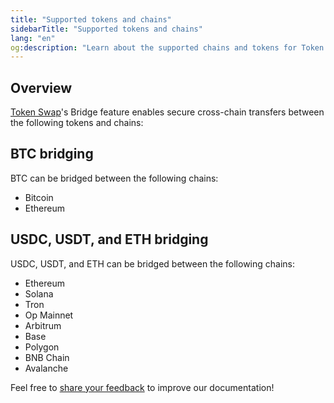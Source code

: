 ```yaml
---
title: "Supported tokens and chains"
sidebarTitle: "Supported tokens and chains"
lang: "en"
og:description: "Learn about the supported chains and tokens for Token Swap's Bridge feature."
---
```


## Overview

[Token Swap](/en/apps/token-swap/introduction)'s Bridge feature enables secure cross-chain transfers between the following tokens and chains:

## BTC bridging
BTC can be bridged between the following chains:
- Bitcoin
- Ethereum

## USDC, USDT, and ETH bridging
USDC, USDT, and ETH can be bridged between the following chains:
- Ethereum
- Solana
- Tron
- Op Mainnet
- Arbitrum
- Base
- Polygon
- BNB Chain
- Avalanche

<Tip>Feel free to [share your feedback](https://forms.zohopublic.com/cobo/form/DocumentFeedbackForm/formperma/QvLOhxJv1_JMsJ-1dleZ8Itb_7rzN-LtgvsDdxosoVI?referrername=manuals) to improve our documentation!</Tip>
